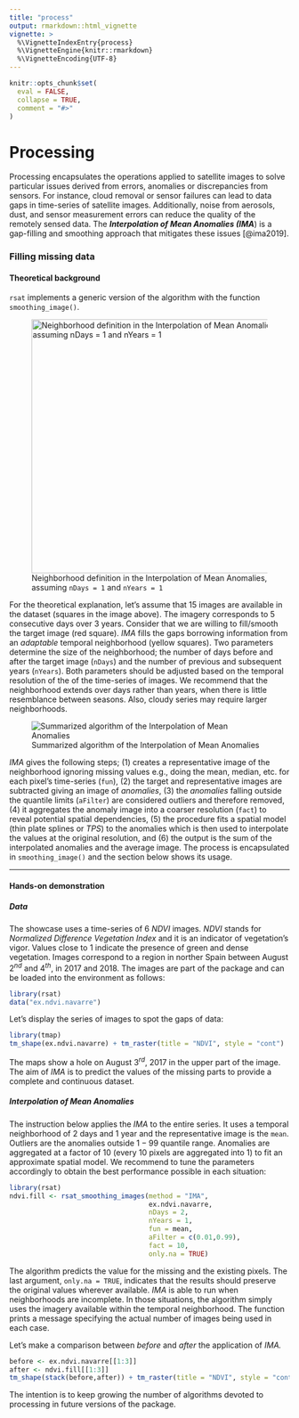 ```yaml
---
title: "process"
output: rmarkdown::html_vignette
vignette: >
  %\VignetteIndexEntry{process}
  %\VignetteEngine{knitr::rmarkdown}
  %\VignetteEncoding{UTF-8}
---
```


```r
knitr::opts_chunk$set(
  eval = FALSE,
  collapse = TRUE,
  comment = "#>"
)
```

# Processing

Processing encapsulates the operations applied to satellite images to solve particular issues derived from errors, anomalies or discrepancies from sensors. For instance, cloud removal or sensor failures can lead to data gaps in time-series of satellite images. Additionally, noise from aerosols, dust, and sensor measurement errors can reduce the quality of the remotely sensed data. The ***Interpolation of Mean Anomalies (IMA***) is a gap-filling and smoothing approach that mitigates these issues [@ima2019].

### Filling missing data {#filling}

#### Theoretical background

`rsat` implements a generic version of the algorithm with the function `smoothing_image()`.

![Neighborhood definition in the Interpolation of Mean Anomalies, assuming `nDays = 1` and `nYears = 1`](images/neighborhood_ima.png "Neighborhood defintion in IMA"){width="456"}

For the theoretical explanation, let's assume that $15$ images are available in the dataset (squares in the image above). The imagery corresponds to $5$ consecutive days over $3$ years. Consider that we are willing to fill/smooth the target image (red square). *IMA* fills the gaps borrowing information from an *adaptable* temporal neighborhood (yellow squares). Two parameters determine the size of the neighborhood; the number of days before and after the target image (`nDays`) and the number of previous and subsequent years (`nYears`). Both parameters should be adjusted based on the temporal resolution of the of the time-series of images. We recommend that the neighborhood extends over days rather than years, when there is little resemblance between seasons. Also, cloudy series may require larger neighborhoods.

![Summarized algorithm of the Interpolation of Mean Anomalies](images/ima_technique.png "IMA summarized algorithm")

*IMA* gives the following steps; (1) creates a representative image of the neighborhood ignoring missing values e.g., doing the mean, median, etc. for each pixel's time-series (`fun`), (2) the target and representative images are subtracted giving an image of *anomalies*, (3) the *anomalies* falling outside the quantile limits (`aFilter`) are considered outliers and therefore removed, (4) it aggregates the anomaly image into a coarser resolution (`fact`) to reveal potential spatial dependencies, (5) the procedure fits a spatial model (thin plate splines or *TPS*) to the anomalies which is then used to interpolate the values at the original resolution, and (6) the output is the sum of the interpolated anomalies and the average image. The process is encapsulated in `smoothing_image()` and the section below shows its usage.

------------------------------------------------------------------------

#### Hands-on demonstration

##### Data

The showcase uses a time-series of $6$ *NDVI* images. *NDVI* stands for *Normalized Difference Vegetation Index* and it is an indicator of vegetation's vigor. Values close to $1$ indicate the presence of green and dense vegetation. Images correspond to a region in norther Spain between August $2^{nd}$ and $4^{th}$, in $2017$ and $2018$. The images are part of the package and can be loaded into the environment as follows:

```r
library(rsat)
data("ex.ndvi.navarre")
```

Let's display the series of images to spot the gaps of data:

```r
library(tmap)
tm_shape(ex.ndvi.navarre) + tm_raster(title = "NDVI", style = "cont")
```

The maps show a hole on August $3^{rd}$, $2017$ in the upper part of the image. The aim of *IMA* is to predict the values of the missing parts to provide a complete and continuous dataset.

##### Interpolation of Mean Anomalies

The instruction below applies the *IMA* to the entire series. It uses a temporal neighborhood of $2$ days and $1$ year and the representative image is the `mean`. Outliers are the anomalies outside $1-99$ quantile range. Anomalies are aggregated at a factor of $10$ (every $10$ pixels are aggregated into $1$) to fit an approximate spatial model. We recommend to tune the parameters accordingly to obtain the best performance possible in each situation:

```r
library(rsat)
ndvi.fill <- rsat_smoothing_images(method = "IMA",
                                   ex.ndvi.navarre,
                                   nDays = 2,
                                   nYears = 1,
                                   fun = mean,
                                   aFilter = c(0.01,0.99),
                                   fact = 10,
                                   only.na = TRUE)
```

The algorithm predicts the value for the missing and the existing pixels. The last argument, `only.na = TRUE`, indicates that the results should preserve the original values wherever available. *IMA* is able to run when neighborhoods are incomplete. In those situations, the algorithm simply uses the imagery available within the temporal neighborhood. The function prints a message specifying the actual number of images being used in each case.

Let's make a comparison between *before* and *after* the application of *IMA.*

```r
before <- ex.ndvi.navarre[[1:3]]
after <- ndvi.fill[[1:3]]
tm_shape(stack(before,after)) + tm_raster(title = "NDVI", style = "cont")
```

The intention is to keep growing the number of algorithms devoted to processing in future versions of the package.
